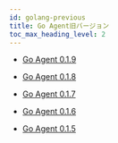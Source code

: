 ```yaml
---
id: golang-previous
title: Go Agent旧バージョン
toc_max_heading_level: 2
---
```


-   [Go Agent 0.1.9](golang-0_1_9)

-   [Go Agent 0.1.8](golang-0_1_8)

-   [Go Agent 0.1.7](golang-0_1_7)

-   [Go Agent 0.1.6](golang-0_1_6)

-   [Go Agent 0.1.5](golang-0_1_5)
